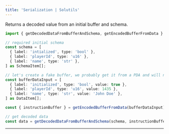 ```yaml
---
title: 'Serialization | Solutils'
---
```


Returns a decoded value from an initial buffer and schema.

```typescript {1, 20}
import { getDecodedDataFromBufferAndSchema, getEncodedBufferFromData } from '@lndgalante/solutils';

// required initial schema
const schema = [
  { label: 'intialized', type: 'bool' },
  { label: 'playerId', type: 'u16' },
  { label: 'name', type: 'str' },
] as SchemaItem[];

// let's create a fake buffer, we probably get it from a PDA and will not be created by us
const bufferDataInput = [
  { label: 'initialized', type: 'bool', value: true },
  { label: 'playerId', type: 'u16', value: 1435 },
  { label: 'name', type: 'str', value: 'John Doe' },
] as DataItem[];

const { instructionBuffer } = getEncodedBufferFromData(bufferDataInput);

// get decoded data
const data = getDecodedDataFromBufferAndSchema(schema, instructionBuffer);
```

---
